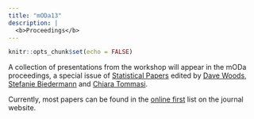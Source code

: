 ```yaml
---
title: "mODa13"
description: |
  <b>Proceedings</b>
---
```


```r
knitr::opts_chunk$set(echo = FALSE)
```

A collection of presentations from the workshop will appear in the mODa proceedings, a special issue of [Statistical Papers](https://www.springer.com/journal/362) edited by [Dave Woods](https://statsdavew.github.io), [Stefanie Biedermann](https://www.open.ac.uk/people/sb42774) and [Chiara Tommasi](https://www.unimi.it/en/ugov/person/chiara-tommasi). 

Currently, most papers can be found in the [online first](https://link.springer.com/journal/362/online-first) list on the journal website.

<!--
Workshop participants are encouraged to submit research based on their presentations for publication in the mODa proceedings, a special issue of [Statistical Papers](https://www.springer.com/journal/362). When submitting to the journal, please select article type as "S.I. : MODA13". The special issue is edited by [Dave Woods](https://statsdavew.github.io), [Stefanie Biedermann](https://www.open.ac.uk/people/sb42774) and [Chiara Tommasi](https://www.unimi.it/en/ugov/person/chiara-tommasi). 
-->